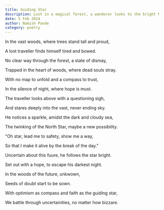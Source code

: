 ```yaml
---
title: Guiding Star
description: Lost in a magical forest, a wanderer looks to the bright North Star for hope, unveiling the secrets of finding optimism in the mysterious journey of life.
date: 5 Feb 2024
author: Namish Pande
category: poetry
---
```


In the vast woods, where trees stand tall and proud,

A lost traveller finds himself tired and bowed.

No clear way through the forest, a state of dismay,

Trapped in the heart of woods, where dead souls stray.

With no map to unfold and a compass to trust,

In the silence of night, where hope is must.

The traveller looks above with a questioning sigh,

And stares deeply into the vast, never ending sky.

He notices a sparkle, amidst the dark and cloudy sea,

The twinking of the North Star, maybe a new possibility.

"Oh star, lead me to safety, show me a way,

So that I make it alive by the break of the day."

Uncertain about this fuure, he follows the star bright.

Set out with a hope, to escape his darkest night.

In the woods of the future, unkwown,

Seeds of doubt start to be sown.

With optimism as compass and faith as the guiding star,

We battle through uncertainities, no matter how bizzare.
